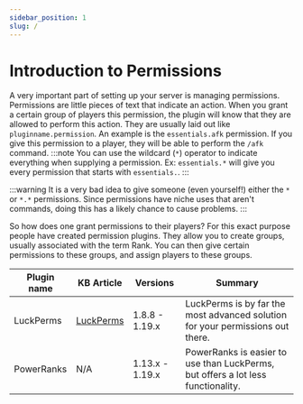 ```yaml
---
sidebar_position: 1
slug: /
---
```


# Introduction to Permissions

A very important part of setting up your server is managing permissions. Permissions are little pieces of text that indicate an action. When you grant a certain group of players this permission, the plugin will know that they are allowed to perform this action. They are usually laid out like `pluginname.permission`.  An example is the `essentials.afk` permission. If you give this permission to a player, they will be able to perform the `/afk` command.
:::note
You can use the wildcard (`*`) operator to indicate everything when supplying a permission.
Ex: `essentials.*` will give you every permission that starts with `essentials.`.
:::

:::warning
It is a very bad idea to give someone (even yourself!) either the `*` or `*.*` permissions. Since permissions have niche uses that aren't commands, doing this has a likely chance to cause problems.
:::
 
So how does one grant permissions to their players? For this exact purpose people have created permission plugins. They allow you to create groups, usually associated with the term Rank. You can then give certain permissions to these groups, and assign players to these groups.

Plugin name | KB Article | Versions | Summary
------------ | ------- | -------- | -------
LuckPerms |[LuckPerms](./luckperms) | 1.8.8 - 1.19.x | LuckPerms is by far the most advanced solution for your permissions out there.
PowerRanks | N/A | 1.13.x - 1.19.x | PowerRanks is easier to use than LuckPerms, but offers a lot less functionality.
